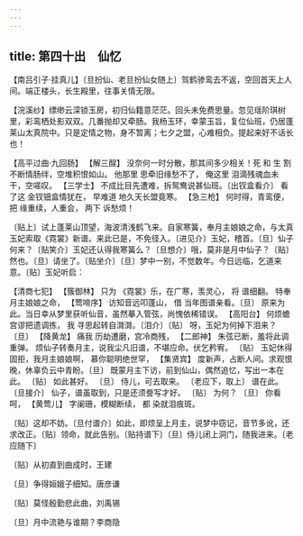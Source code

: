 ```yaml
---
---
---
```

title: 第四十出　仙忆
---



【南吕引子·挂真儿】〔旦扮仙、老旦扮仙女随上〕驾鹤骖鸾去不返，空回首天上人间。端正楼头，长生殿里，往事关情无限。

【浣溪纱】缥缈云深锁玉房，初归仙籍意茫茫。回头未免费思量。忽见瑶阶琪树里，彩鸾栖处影双双。几番抛却又牵肠。我杨玉环，幸蒙玉旨，复位仙班，仍居蓬莱山太真院中。只是定情之物，身不暂离；七夕之盟，心难相负。提起来好不话长也！



【高平过曲·九回肠】 【解三酲】 没奈何一时分散，那其间多少相关！死 和 生 割 不断情肠绊，空堆积恨如山。 他那里 思牵旧缘愁不了， 俺这里 泪滴残魂血未干，空嗟叹。 【三学士】 不成比目先遭难，拆鸳鸯说甚仙班。〔出钗盒看介〕 看了这 金钗钿盒情犹在， 早难道 地久天长盟竟寒。 【急三枪】 何时得，青鸾便， 把 缘重续，人重会， 两下 诉愁烦！

〔贴上〕试上蓬莱山顶望，海波清浅鹤飞来。自家寒簧，奉月主娘娘之命，与太真玉妃索取《霓裳》新谱。来此已是，不免径入。〔进见介〕玉妃，稽首。〔旦〕仙子何来？〔贴笑介〕玉妃还认得我寒簧么？〔旦想介〕哦，莫非是月中仙子？〔贴〕然也。〔旦〕请坐了。〔贴坐介〕〔旦〕梦中一别，不觉数年。今日远临，乞道来意。〔贴〕玉妃听启：



【清商七犯】 【簇御林】 只为 《霓裳》乐，在广寒，羡灵心， 将 谱细翻。 特奉月主娘娘之命， 【莺啼序】 访知音远叩蓬山， 借 当年图谱亲看。〔旦〕 原来为此。当日幸从梦里获听仙音，虽然摹入管弦，尚愧依稀错误。 【高阳台】 何烦蟾宫谬把遗调拣， 我 寻思起转自潸潸。〔泪介〕〔贴〕 呀，玉妃为何掉下泪来？ 〔旦〕 【降黄龙】 痛我 历劫遭磨，宫冷商残， 【二郎神】 朱弦已断，羞将此调重弹。 烦仙子转奏月主，说我尘凡旧谱，不堪应命。伏乞矜宥。 〔贴〕 玉妃休得固拒，我月主娘娘啊， 慕你聪明绝世罕， 【集贤宾】 度新声，占断人间。求观恨晚，休辜负云中青盼。〔旦〕 既蒙月主下访，前到仙山，偶然追忆，写出一本在此。 〔贴〕 如此甚好。 〔旦〕 侍儿，可去取来。 〔老应下，取上〕 谱在此。 〔旦接介〕 仙子，谱虽取到，只是还须誊写才好。 〔贴〕 为何？ 〔旦〕 你看呵， 【黄莺儿】 字阑珊，模糊断续， 都 染就泪痕斑。

〔贴〕这却不妨。〔旦付谱介〕如此，即烦呈上月主，说梦中窃记，音节多讹，还求改正。〔贴〕领命，就此告别。〔贴持谱下〕〔旦〕侍儿闭上洞门，随我进来。〔老应随下〕



〔贴〕从初直到曲成时，王建



〔旦〕争得姮娥子细知。唐彦谦



〔贴〕莫怪殷勤悲此曲，刘禹锡



〔旦〕月中流艳与谁期？李商隐